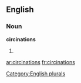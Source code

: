
==English==

===Noun===
'''circinations'''

# {{plural of|[[circination]]}}

[[Category:English plurals]]

[[ar:circinations]]
[[fr:circinations]]